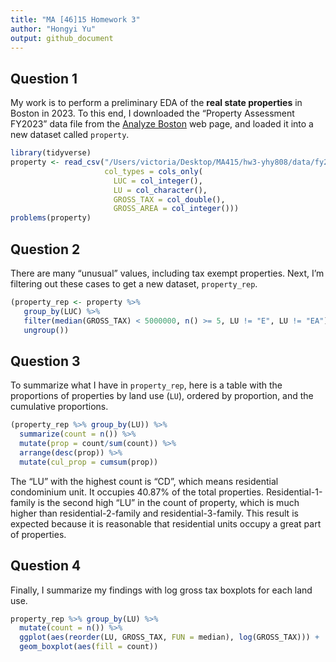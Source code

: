 ```yaml
---
title: "MA [46]15 Homework 3"
author: "Hongyi Yu"
output: github_document
---
```


## Question 1

My work is to perform a preliminary EDA of the **real state properties** in
Boston in 2023. To this end, I downloaded the "Property Assessment FY2023"
data file from the
[Analyze Boston](https://data.boston.gov/dataset/property-assessment) web page,
and loaded it into a new dataset called `property`.


```r
library(tidyverse)
property <- read_csv("/Users/victoria/Desktop/MA415/hw3-yhy808/data/fy2023-property-assessment-data.csv",
                     col_types = cols_only(
                       LUC = col_integer(),
                       LU = col_character(),
                       GROSS_TAX = col_double(),
                       GROSS_AREA = col_integer()))
problems(property)

```


## Question 2

There are many "unusual" values, including tax exempt properties. Next, I'm
filtering out these cases to get a new dataset, `property_rep`.


```r
(property_rep <- property %>% 
   group_by(LUC) %>% 
   filter(median(GROSS_TAX) < 5000000, n() >= 5, LU != "E", LU != "EA") %>%
   ungroup())

```

## Question 3

To summarize what I have in `property_rep`, here is a table with the
proportions of properties by land use (`LU`), ordered by proportion, and the
cumulative proportions.


```r
(property_rep %>% group_by(LU)) %>%
  summarize(count = n()) %>%
  mutate(prop = count/sum(count)) %>%
  arrange(desc(prop)) %>%
  mutate(cul_prop = cumsum(prop))
```
The "LU" with the highest count is "CD", which means residential condominium unit. It occupies 40.87% of the total properties. Residential-1-family is the second high "LU" in the count of property, which is much higher than residential-2-family and residential-3-family. This result is expected because it is reasonable that residential units occupy a great part of properties.


## Question 4

Finally, I summarize my findings with log gross tax boxplots for each land
use.

```r
property_rep %>% group_by(LU) %>% 
  mutate(count = n()) %>% 
  ggplot(aes(reorder(LU, GROSS_TAX, FUN = median), log(GROSS_TAX))) + 
  geom_boxplot(aes(fill = count))
```

